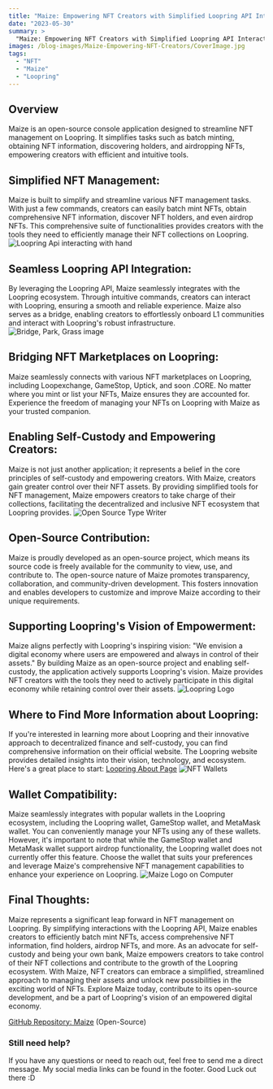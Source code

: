 ```yaml
---
title: "Maize: Empowering NFT Creators with Simplified Loopring API Interactions"
date: "2023-05-30"
summary: >
  "Maize: Empowering NFT Creators with Simplified Loopring API Interactions" introduces Maize, an open-source application for NFT creators on Loopring. Maize simplifies NFT management with features like batch minting, accessing NFT information, finding holders, and airdropping NFTs. It integrates seamlessly with Loopring's API and popular wallets like MetaMask and GameStop. Emphasizing self-custody and control, Maize supports Loopring's vision of an empowered digital economy. The post highlights Maize's open-source nature, encouraging community collaboration and innovation.
images: /blog-images/Maize-Empowering-NFT-Creators/CoverImage.jpg
tags:
  - "NFT"
  - "Maize"
  - "Loopring"
---
```


## Overview

Maize is an open-source console application designed to streamline NFT management on Loopring. It simplifies tasks such as batch minting, obtaining NFT information, discovering holders, and airdropping NFTs, empowering creators with efficient and intuitive tools.

## Simplified NFT Management:

Maize is built to simplify and streamline various NFT management tasks. With just a few commands, creators can easily batch mint NFTs, obtain comprehensive NFT information, discover NFT holders, and even airdrop NFTs. This comprehensive suite of functionalities provides creators with the tools they need to efficiently manage their NFT collections on Loopring.
![Loopring Api interacting with hand](/blog-images/Maize-Empowering-NFT-Creators/ApiIntegration.jpg)

## Seamless Loopring API Integration:

By leveraging the Loopring API, Maize seamlessly integrates with the Loopring ecosystem. Through intuitive commands, creators can interact with Loopring, ensuring a smooth and reliable experience. Maize also serves as a bridge, enabling creators to effortlessly onboard L1 communities and interact with Loopring's robust infrastructure.
![Bridge, Park, Grass image](/blog-images/Maize-Empowering-NFT-Creators/Bridge.jpg)

## Bridging NFT Marketplaces on Loopring:

Maize seamlessly connects with various NFT marketplaces on Loopring, including Loopexchange, GameStop, Uptick, and soon .CORE. No matter where you mint or list your NFTs, Maize ensures they are accounted for. Experience the freedom of managing your NFTs on Loopring with Maize as your trusted companion.

## Enabling Self-Custody and Empowering Creators:

Maize is not just another application; it represents a belief in the core principles of self-custody and empowering creators. With Maize, creators gain greater control over their NFT assets. By providing simplified tools for NFT management, Maize empowers creators to take charge of their collections, facilitating the decentralized and inclusive NFT ecosystem that Loopring provides.
![Open Source Type Writer](/blog-images/Maize-Empowering-NFT-Creators/OpenSource.jpg)

## Open-Source Contribution:

Maize is proudly developed as an open-source project, which means its source code is freely available for the community to view, use, and contribute to. The open-source nature of Maize promotes transparency, collaboration, and community-driven development. This fosters innovation and enables developers to customize and improve Maize according to their unique requirements.

## Supporting Loopring's Vision of Empowerment:

Maize aligns perfectly with Loopring's inspiring vision: "We envision a digital economy where users are empowered and always in control of their assets." By building Maize as an open-source project and enabling self-custody, the application actively supports Loopring's vision. Maize provides NFT creators with the tools they need to actively participate in this digital economy while retaining control over their assets.
![Loopring Logo](/blog-images/Maize-Empowering-NFT-Creators/Loopring.jpg)

## Where to Find More Information about Loopring:

If you're interested in learning more about Loopring and their innovative approach to decentralized finance and self-custody, you can find comprehensive information on their official website. The Loopring website provides detailed insights into their vision, technology, and ecosystem. Here's a great place to start: [Loopring About Page](https://loopring.org/#/about)
![NFT Wallets](/blog-images/Maize-Empowering-NFT-Creators/Wallets.jpg)

## Wallet Compatibility:

Maize seamlessly integrates with popular wallets in the Loopring ecosystem, including the Loopring wallet, GameStop wallet, and MetaMask wallet. You can conveniently manage your NFTs using any of these wallets. However, it's important to note that while the GameStop wallet and MetaMask wallet support airdrop functionality, the Loopring wallet does not currently offer this feature. Choose the wallet that suits your preferences and leverage Maize's comprehensive NFT management capabilities to enhance your experience on Loopring.
![Maize Logo on Computer](/blog-images/Maize-Empowering-NFT-Creators/MaizeOnComputer.jpg)

## Final Thoughts:

Maize represents a significant leap forward in NFT management on Loopring. By simplifying interactions with the Loopring API, Maize enables creators to efficiently batch mint NFTs, access comprehensive NFT information, find holders, airdrop NFTs, and more. As an advocate for self-custody and being your own bank, Maize empowers creators to take control of their NFT collections and contribute to the growth of the Loopring ecosystem. With Maize, NFT creators can embrace a simplified, streamlined approach to managing their assets and unlock new possibilities in the exciting world of NFTs. Explore Maize today, contribute to its open-source development, and be a part of Loopring's vision of an empowered digital economy.

[GitHub Repository: Maize](https://github.com/cobmin/Maize) (Open-Source)

### Still need help?

If you have any questions or need to reach out, feel free to send me a direct message. My social media links can be found in the footer. Good Luck out there :D
